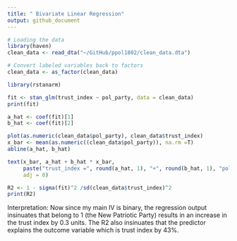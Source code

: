 ```yaml
---
title: " Bivariate Linear Regression"
output: github_document
---
```




```r
# Loading the data
library(haven)
clean_data <- read_dta("~/GitHub/ppol1802/clean_data.dta")

# Convert labeled variables back to factors
clean_data <- as_factor(clean_data)

```


```r
library(rstanarm)

fit <- stan_glm(trust_index ~ pol_party, data = clean_data)
print(fit)

```


```r
a_hat <- coef(fit)[1]
b_hat <- coef(fit)[2]
```


```r
plot(as.numeric(clean_data$pol_party), clean_data$trust_index)
x_bar <- mean(as.numeric((clean_data$pol_party)), na.rm =T)
abline(a_hat, b_hat)

text(x_bar, a_hat + b_hat * x_bar, 
     paste("trust_index =", round(a_hat, 1), "+", round(b_hat, 1), "pol_party"), 
     adj = 0)
```


```r
R2 <- 1 - sigma(fit)^2 /sd(clean_data$trust_index)^2
print(R2)
```


Interpretation: Now since my main IV is binary, the regression output insinuates that belong to 1 (the New Patriotic Party) results in an increase in the trust index by 0.3 units. The R2 also insinuates that the predictor explains the outcome variable which is trust index by 43%.
